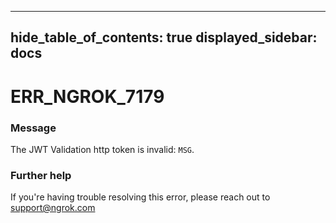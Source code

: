 

---
hide_table_of_contents: true
displayed_sidebar: docs
---


# ERR_NGROK_7179

### Message
The JWT Validation http token is invalid: `MSG`.

<ErrorDetails />



### Further help
If you're having trouble resolving this error, please reach out to [support@ngrok.com](mailto:support@ngrok.com?subject=Help%20with%20ERR_NGROK_7179)

